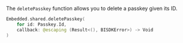 The `deletePasskey` function allows you to delete a passkey given its ID.

```swift
Embedded.shared.deletePasskey(
    for id: Passkey.Id,
    callback: @escaping (Result<(), BISDKError>) -> Void
)
```

